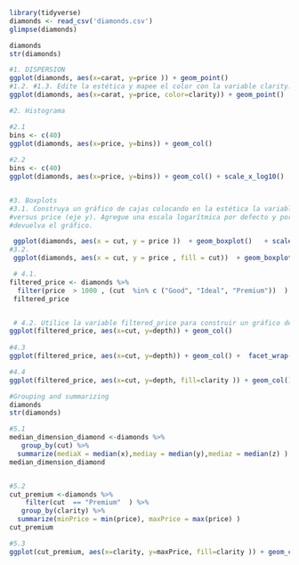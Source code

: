 ```{r}
library(tidyverse)
diamonds <- read_csv('diamonds.csv')
glimpse(diamonds)

diamonds
str(diamonds)
```
```{r}
#1. DISPERSION
ggplot(diamonds, aes(x=carat, y=price )) + geom_point()
#1.2. #1.3. Edite la estética y mapee el color con la variable clarity.
ggplot(diamonds, aes(x=carat, y=price, color=clarity)) + geom_point()
```
 

```{r}
#2. Histograma

#2.1 
bins <- c(40)
ggplot(diamonds, aes(x=price, y=bins)) + geom_col()
 
#2.2
bins <- c(40)
ggplot(diamonds, aes(x=price, y=bins)) + geom_col() + scale_x_log10()



```
```{r}
#3. Boxplots
#3.1. Construya un gráfico de cajas colocando en la estética la variable cut (eje x)
#versus price (eje y). Agregue una escala logarítmica por defecto y por último
#devuelva el gráfico.

 ggplot(diamonds, aes(x = cut, y = price ))  + geom_boxplot()   + scale_y_continuous()
#3.2.
 ggplot(diamonds, aes(x = cut, y = price , fill = cut))  + geom_boxplot()   + scale_y_continuous()
```

```{r}
 # 4.1. 
filtered_price <- diamonds %>%
  filter(price  > 1000 , (cut  %in% c ("Good", "Ideal", "Premium"))  )
 filtered_price


 # 4.2. Utilice la variable filtered_price para construir un gráfico de barras, en la estética configure x = cut, y = depth.
ggplot(filtered_price, aes(x=cut, y=depth)) + geom_col()
 
#4.3
ggplot(filtered_price, aes(x=cut, y=depth)) + geom_col() +  facet_wrap(~ clarity)

#4.4
ggplot(filtered_price, aes(x=cut, y=depth, fill=clarity )) + geom_col() +  facet_wrap(~ clarity)

```


```{r}
#Grouping and summarizing
diamonds
str(diamonds)

#5.1
median_dimension_diamond <-diamonds %>%
   group_by(cut) %>%
  summarize(mediaX = median(x),mediay = median(y),mediaz = median(z) )
median_dimension_diamond


#5.2
cut_premium <-diamonds %>%
    filter(cut  == "Premium"  ) %>%
   group_by(clarity) %>%
  summarize(minPrice = min(price), maxPrice = max(price) )
cut_premium

#5.3 
ggplot(cut_premium, aes(x=clarity, y=maxPrice, fill=clarity )) + geom_col()  

```
